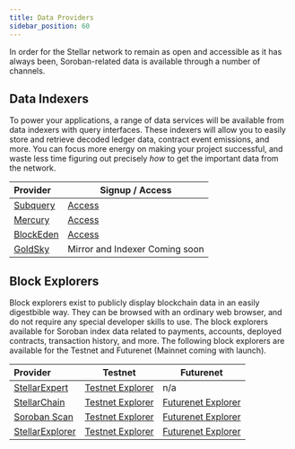 ```yaml
---
title: Data Providers
sidebar_position: 60
---
```


In order for the Stellar network to remain as open and accessible as it has always been, Soroban-related data is available through a number of channels.

## Data Indexers

To power your applications, a range of data services will be available from data indexers with query interfaces. These indexers will allow you to easily store and retrieve decoded ledger data, contract event emissions, and more. You can focus more energy on making your project successful, and waste less time figuring out precisely _how_ to get the important data from the network.

| Provider                             | Signup / Access                                 |
| :----------------------------------- | ----------------------------------------------- |
| [Subquery](https://subquery.network) | [Access](https://subquery.network)              |
| [Mercury](https://mercurydata.app/)  | [Access](https://mercurydata.app/)              |
| [BlockEden](https://blockeden.xyz)   | [Access](https://blockeden.xyz/stellar-soroban) |
| [GoldSky](https://goldsky.com/)      | Mirror and Indexer Coming soon                  |

## Block Explorers

Block explorers exist to publicly display blockchain data in an easily digestbible way. They can be browsed with an ordinary web browser, and do not require any special developer skills to use. The block explorers available for Soroban index data related to payments, accounts, deployed contracts, transaction history, and more. The following block explorers are available for the Testnet and Futurenet (Mainnet coming with launch).

| Provider                                         | Testnet                                                     | Futurenet                                                |
| :----------------------------------------------- | ----------------------------------------------------------- | -------------------------------------------------------- |
| [StellarExpert](https://stellar.expert)          | [Testnet Explorer](https://stellar.expert/explorer/testnet) | n/a                                                      |
| [StellarChain](https://stellarchain.io/)         | [Testnet Explorer](https://testnet.stellarchain.io/)        | [Futurenet Explorer](https://futurenet.stellarchain.io/) |
| [Soroban Scan](https://soroban.nownodes.io/info) | [Testnet Explorer](https://soroban.nownodes.io/testnet)     | [Futurenet Explorer](https://soroban.nownodes.io/)       |
| [StellarExplorer](https://steexp.com/)           | [Testnet Explorer](https://testnet.steexp.com/)             | [Futurenet Explorer](https://futurenet.steexp.com/)      |
